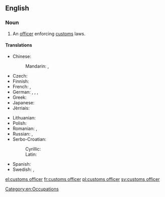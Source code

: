 ==English==

{{wikipedia}}

===Noun===
{{en-noun|head=[[customs]] [[officer]]}}

# An [[officer]] enforcing [[customs]] laws.

====Translations====
{{trans-top|officer}}
* Chinese:
*: Mandarin: {{t|cmn|海關職員|sc=Hani}}, {{t|cmn|海关职员|tr=hǎiguān zhíyuán|sc=Hani}}
* Czech: {{t+|cs|celník|m}}
* Finnish: {{t|fi|tullivirkailija}}
* French: {{t+|fr|douanier|m}}, {{t+|fr|douanière|f}}
* German: {{t+|de|Zöllner|m}}, {{t+|de|Zöllnerin|f}}, {{t|de|Zollbeamter|m}}, {{t|de|Zollbeamtin|f}}
* Greek: {{t+|el|τελωνειακός|m|tr=teloneiakos}}
* Japanese: {{t|ja|税関吏|tr=ぜいかんり, zeikanri|sc=Jpan}}
* Jèrriais: {{t|roa-jer|douannyi|m}}
{{trans-mid}}
* Lithuanian: {{t|lt|muitininkas|m}}
* Polish: {{t+|pl|celnik|m}}
* Romanian: {{t+|ro|vameș|m}}, {{t|ro|funcționar la vamă|m}}
* Russian: {{t+|ru|таможенник|m|tr=tamóžennik|sc=Cyrl}}, {{t|ru|таможенный чиновник|m|tr=tamóžennyj činóvnik|sc=Cyrl}}
* Serbo-Croatian:
*: Cyrillic: {{t|sh|ца̏ринӣк|m}}
*: Latin: {{t|sh|cȁrinīk|m}}
* Spanish: {{t|es|oficial de aduana|m}}
* Swedish: {{t+|sv|tullare|c}}, {{t|sv|tulltjänsteman|c}}
{{trans-bottom}}

[[Category:en:Occupations]]

[[el:customs officer]]
[[fr:customs officer]]
[[pl:customs officer]]
[[sv:customs officer]]